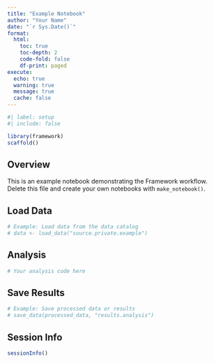 ```yaml
---
title: "Example Notebook"
author: "Your Name"
date: "`r Sys.Date()`"
format:
  html:
    toc: true
    toc-depth: 2
    code-fold: false
    df-print: paged
execute:
  echo: true
  warning: true
  message: true
  cache: false
---
```


```r
#| label: setup
#| include: false

library(framework)
scaffold()
```

## Overview

This is an example notebook demonstrating the Framework workflow. Delete this file and create your own notebooks with `make_notebook()`.

## Load Data

```r
# Example: Load data from the data catalog
# data <- load_data("source.private.example")
```

## Analysis

```r
# Your analysis code here
```

## Save Results

```r
# Example: Save processed data or results
# save_data(processed_data, "results.analysis")
```

## Session Info

```r
sessionInfo()
```
